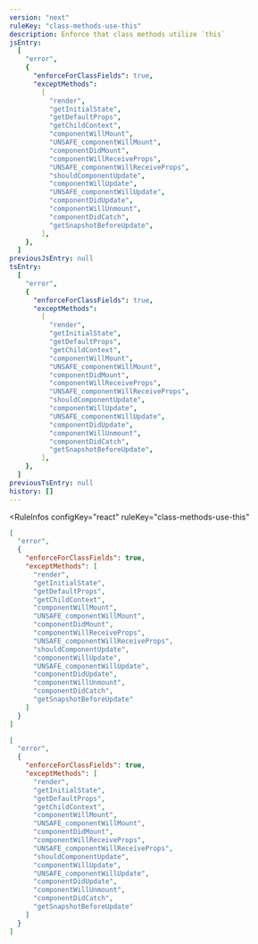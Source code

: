 ```yaml
---
version: "next"
ruleKey: "class-methods-use-this"
description: Enforce that class methods utilize `this`
jsEntry:
  [
    "error",
    {
      "enforceForClassFields": true,
      "exceptMethods":
        [
          "render",
          "getInitialState",
          "getDefaultProps",
          "getChildContext",
          "componentWillMount",
          "UNSAFE_componentWillMount",
          "componentDidMount",
          "componentWillReceiveProps",
          "UNSAFE_componentWillReceiveProps",
          "shouldComponentUpdate",
          "componentWillUpdate",
          "UNSAFE_componentWillUpdate",
          "componentDidUpdate",
          "componentWillUnmount",
          "componentDidCatch",
          "getSnapshotBeforeUpdate",
        ],
    },
  ]
previousJsEntry: null
tsEntry:
  [
    "error",
    {
      "enforceForClassFields": true,
      "exceptMethods":
        [
          "render",
          "getInitialState",
          "getDefaultProps",
          "getChildContext",
          "componentWillMount",
          "UNSAFE_componentWillMount",
          "componentDidMount",
          "componentWillReceiveProps",
          "UNSAFE_componentWillReceiveProps",
          "shouldComponentUpdate",
          "componentWillUpdate",
          "UNSAFE_componentWillUpdate",
          "componentDidUpdate",
          "componentWillUnmount",
          "componentDidCatch",
          "getSnapshotBeforeUpdate",
        ],
    },
  ]
previousTsEntry: null
history: []
---
```


<RuleInfos 
  configKey="react" 
  ruleKey="class-methods-use-this" 
>

```json
[
  "error",
  {
    "enforceForClassFields": true,
    "exceptMethods": [
      "render",
      "getInitialState",
      "getDefaultProps",
      "getChildContext",
      "componentWillMount",
      "UNSAFE_componentWillMount",
      "componentDidMount",
      "componentWillReceiveProps",
      "UNSAFE_componentWillReceiveProps",
      "shouldComponentUpdate",
      "componentWillUpdate",
      "UNSAFE_componentWillUpdate",
      "componentDidUpdate",
      "componentWillUnmount",
      "componentDidCatch",
      "getSnapshotBeforeUpdate"
    ]
  }
]
```

```json
[
  "error",
  {
    "enforceForClassFields": true,
    "exceptMethods": [
      "render",
      "getInitialState",
      "getDefaultProps",
      "getChildContext",
      "componentWillMount",
      "UNSAFE_componentWillMount",
      "componentDidMount",
      "componentWillReceiveProps",
      "UNSAFE_componentWillReceiveProps",
      "shouldComponentUpdate",
      "componentWillUpdate",
      "UNSAFE_componentWillUpdate",
      "componentDidUpdate",
      "componentWillUnmount",
      "componentDidCatch",
      "getSnapshotBeforeUpdate"
    ]
  }
]
```

</RuleInfos>
